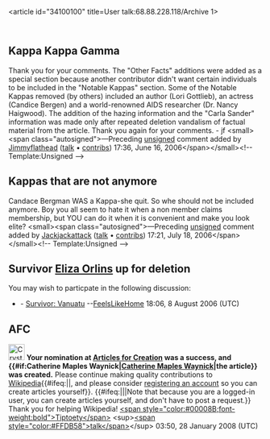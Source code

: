 <article id="34100100" title=User talk:68.88.228.118/Archive 1>
	<talkpage id="34100100" title="User talk:68.88.228.118/Archive 1">
{{talkarchive}}



== Kappa Kappa Gamma ==

Thank you for your comments. The &quot;Other Facts&quot; additions were added as a special section because another contributor didn't want certain individuals to be included in the &quot;Notable Kappas&quot; section. Some of the Notable Kappas removed (by others) included an author (Lori Gottlieb), an actress (Candice Bergen) and a world-renowned AIDS researcher (Dr. Nancy Haigwood). The addition of the hazing information and the &quot;Carla Sander&quot; information was made only after repeated deletion vandalism of factual material from the article. Thank you again for your comments. - jf &lt;small&gt;&lt;span class=&quot;autosigned&quot;&gt;—Preceding [[Wikipedia:Signatures|unsigned]] comment added by [[User:Jimmyflathead|Jimmyflathead]] ([[User talk:Jimmyflathead|talk]] • [[Special:Contributions/Jimmyflathead|contribs]]) 17:36, June 16, 2006&lt;/span&gt;&lt;/small&gt;&lt;!-- Template:Unsigned --&gt;

== Kappas that are not anymore ==

Candace Bergman WAS a Kappa-she quit. So whe should not be included anymore. Boy you all seem to hate it when a non member claims membership, but YOU can do it when it is convenient and make you look elite? &lt;small&gt;&lt;span class=&quot;autosigned&quot;&gt;—Preceding [[Wikipedia:Signatures|unsigned]] comment added by [[User:Jackjackattack|Jackjackattack]] ([[User talk:Jackjackattack|talk]] • [[Special:Contributions/Jackjackattack|contribs]]) 17:21, July 18, 2006&lt;/span&gt;&lt;/small&gt;&lt;!-- Template:Unsigned --&gt;

== Survivor [[Eliza Orlins]] up for deletion ==

You may wish to particpate in the following discussion:
*{{On AFD|Eliza Orlins}} - [[Survivor: Vanuatu]]  --[[User:FeelsLikeHome|FeelsLikeHome]] 18:06, 8 August 2006 (UTC)

== AFC ==

[[Image:Crystal Clear action edit add.png|32px|left]] '''Your nomination at [[WP:AFC|Articles for Creation]] was a success, and {{#if:Catherine Maples Waynick|[[Catherine Maples Waynick]]|the article}} was created.''' Please continue making quality contributions to [[Wikipedia]]{{#ifeq:{{lc:{{PAGENAME}}}}|{{uc:{{PAGENAME}}}}|, and please consider [[Wikipedia:Why create an account?|registering an account]] so you can create articles yourself}}. {{#ifeq:{{lc:{{PAGENAME}}}}|{{uc:{{PAGENAME}}}}||Note that because you are a logged-in user, you can create articles yourself, and don't have to post a request.}} Thank you for helping Wikipedia! [[User:Tiptoety|&lt;span style=&quot;color:#00008B;font-weight:bold&quot;&gt;Tiptoety&lt;/span&gt;]] &lt;sup&gt;[[User talk:Tiptoety|&lt;span style=&quot;color:#FFDB58&quot;&gt;talk&lt;/span&gt;]]&lt;/sup&gt; 03:50, 28 January 2008 (UTC)
	</talkpage>
</article>